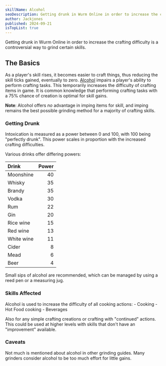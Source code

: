 ```yaml
---
skillName: Alcohol
seoDescription: Getting drunk in Wurm Online in order to increase the crafting difficulty is a controversial way to grind certain skills.
author: Jackjones
published: 2024-09-21
isTopList: true
---
```

Getting drunk in Wurm Online in order to increase the crafting difficulty is a controversial way to grind certain skills.

## The Basics

As a player's skill rises, it becomes easier to craft things, thus reducing the skill ticks gained, eventually to zero. [Alcohol](https://www.wurmpedia.com/index.php/Alcohol) impairs a player's ability to perform crafting tasks. This temporarily increases the difficulty of crafting items in game. It is common knowledge that performing crafting tasks with a 75% chance of creation is optimal for skill gains.

**Note**: Alcohol offers _no_ advantage in imping items for skill, and imping remains the best possible grinding method for a majority of crafting skills.

### Getting Drunk

Intoxication is measured as a power between 0 and 100, with 100 being "perfectly drunk". This power scales in proportion with the increased crafting difficulties.

Various drinks offer differing powers:

| Drink | Power |
|:- | -:|
|Moonshine | 40|
|Whisky | 35|
|Brandy | 35|
|Vodka | 30|
|Rum | 22|
|Gin | 20|
|Rice wine | 15|
|Red wine | 13|
|White wine | 11|
|Cider | 8|
|Mead | 6|
|Beer | 4|

Small sips of alcohol are recommended, which can be managed by using a reed pen or a measuring jug.

### Skills Affected

Alcohol is used to increase the difficulty of all cooking actions:
    - Cooking
    - Hot Food cooking
    - Beverages

Also for any simple crafting creations or crafting with "continued" actions. This could be used at higher levels with skills that don't have an "improvement" available.

### Caveats

Not much is mentioned about alcohol in other grinding guides. Many grinders consider alcohol to be too much effort for little gains.

